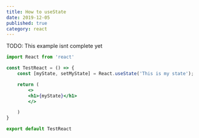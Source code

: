 ```yaml
---
title: How to useState
date: 2019-12-05
published: true
category: react
---
```


<Text>TODO: This example isnt complete yet </Text>


```jsx react-live
import React from 'react'

const TestReact = () => {
    const [myState, setMyState] = React.useState('This is my state');

    return (
        <>
        <h1>{myState}</h1>
        </>

    )
}

export default TestReact
```